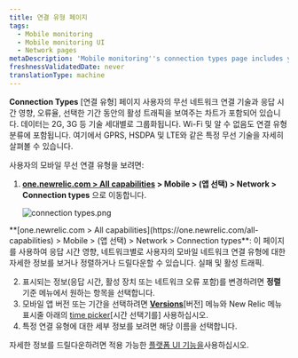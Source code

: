 ```yaml
---
title: 연결 유형 페이지
tags:
  - Mobile monitoring
  - Mobile monitoring UI
  - Network pages
metaDescription: 'Mobile monitoring''s connection types page includes your mobile wireless connection types and their response time, network failure rate, and traffic.'
freshnessValidatedDate: never
translationType: machine
---
```



**Connection Types** \[연결 유형] 페이지 <InlinePopover type="mobile"/>사용자의 무선 네트워크 연결 기술과 응답 시간 영향, 오류율, 선택한 기간 동안의 활성 트래픽을 보여주는 차트가 포함되어 있습니다. 데이터는 2G, 3G 등 기술 세대별로 그룹화됩니다. Wi-Fi 및 알 수 없음도 연결 유형 분류에 포함됩니다. 여기에서 GPRS, HSDPA 및 LTE와 같은 특정 무선 기술을 자세히 살펴볼 수 있습니다.

사용자의 모바일 무선 연결 유형을 보려면:

1. **[one.newrelic.com > All capabilities](https://one.newrelic.com/all-capabilities) > Mobile > (앱 선택) > Network > Connection types** 으로 이동합니다.

   <img
     title="connection types.png"
     alt="connection types.png"
     src={mobileConnectionTypesSummary}
   />

<figcaption>
  **[one.newrelic.com > All capabilities](https://one.newrelic.com/all-capabilities) > Mobile > (앱 선택) > Network > Connection types**: 이 페이지를 사용하여 응답 시간 영향, 네트워크별로 사용자의 모바일 네트워크 연결 유형에 대한 자세한 정보를 보거나 정렬하거나 드릴다운할 수 있습니다. 실패 및 활성 트래픽.
</figcaption>

2. 표시되는 정보(응답 시간, 활성 장치 또는 네트워크 오류 포함)를 변경하려면 **정렬** 기준 메뉴에서 원하는 항목을 선택합니다.
3. 모바일 앱 버전 또는 기간을 선택하려면 [**Versions**](/docs/mobile-apps/versions)\[버전] 메뉴와 New Relic 메뉴 표시줄 아래의 [time picker](/docs/query-your-data/explore-query-data/dashboards/manage-your-dashboard/#dash-time-picker)\[시간 선택기를] 사용하십시오.
4. 특정 연결 유형에 대한 세부 정보를 보려면 해당 이름을 선택합니다.

자세한 정보를 드릴다운하려면 적용 가능한 [플랫폼 UI 기능을](/docs/new-relic-solutions/new-relic-one/introduction-new-relic-platform)사용하십시오.